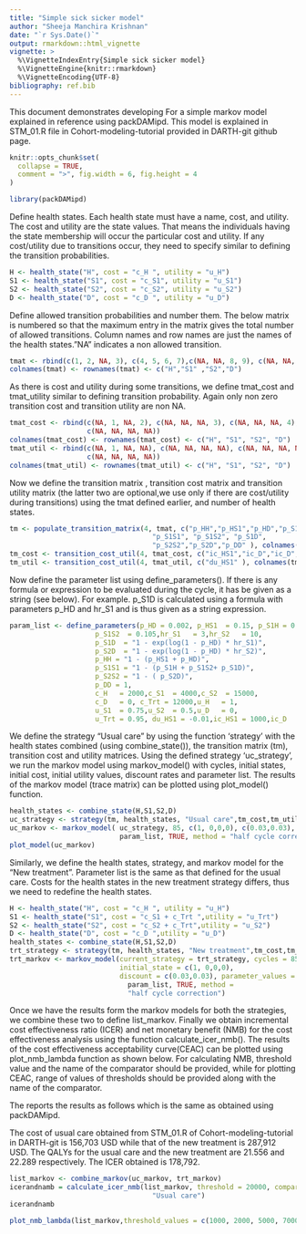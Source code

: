```yaml
---
title: "Simple sick sicker model"
author: "Sheeja Manchira Krishnan"
date: "`r Sys.Date()`"
output: rmarkdown::html_vignette
vignette: >
  %\VignetteIndexEntry{Simple sick sicker model}
  %\VignetteEngine{knitr::rmarkdown}
  %\VignetteEncoding{UTF-8}
bibliography: ref.bib
---
```


This document demonstrates developing For a simple markov model explained in 
reference \ref[alarid2020cohort] using packDAMipd. This model is explained in 
STM_01.R file in Cohort-modeling-tutorial provided in DARTH-git github page. 

```r
knitr::opts_chunk$set(
  collapse = TRUE,
  comment = ">", fig.width = 6, fig.height = 4
)
```

```r
library(packDAMipd)
```
Define health states. Each health state must have a name, cost, and utility. 
The cost and utility are the state values. That means the individuals having 
the state membership will occur the particular cost and utility. If any 
cost/utility due to transitions occur, they need to specify similar to defining 
the transition probabilities.

```r
H <- health_state("H", cost = "c_H ", utility = "u_H")
S1 <- health_state("S1", cost = "c_S1", utility = "u_S1")
S2 <- health_state("S2", cost = "c_S2", utility = "u_S2")
D <- health_state("D", cost = "c_D ", utility = "u_D")
```

Define allowed transition probabilities and number them. The below matrix is 
numbered so that the maximum entry in the matrix gives the total number of 
allowed transitions. Column names and row names are just the names of the 
health states."NA" indicates a non allowed transition. 
```r
tmat <- rbind(c(1, 2, NA, 3), c(4, 5, 6, 7),c(NA, NA, 8, 9), c(NA, NA, NA, 10))
colnames(tmat) <- rownames(tmat) <- c("H","S1" ,"S2","D")
```

As there is cost and utility during some transitions, we define tmat_cost and tmat_utility similar to defining transition probability. Again only non zero transition cost and transition utility are non NA.

```r
tmat_cost <- rbind(c(NA, 1, NA, 2), c(NA, NA, NA, 3), c(NA, NA, NA, 4), 
                   c(NA, NA, NA, NA))
colnames(tmat_cost) <- rownames(tmat_cost) <- c("H", "S1", "S2", "D")
tmat_util <- rbind(c(NA, 1, NA, NA), c(NA, NA, NA, NA), c(NA, NA, NA, NA), 
                   c(NA, NA, NA, NA))
colnames(tmat_util) <- rownames(tmat_util) <- c("H", "S1", "S2", "D")

```

Now we define the transition matrix , transition cost matrix and transition 
utility matrix (the latter two are optional,we use only if there are 
cost/utility during transitions) using the tmat defined earlier, and number of
health states.

```r
tm <- populate_transition_matrix(4, tmat, c("p_HH","p_HS1","p_HD","p_S1H",
                                   "p_S1S1", "p_S1S2", "p_S1D",
                                   "p_S2S2","p_S2D","p_DD" ), colnames(tmat))
tm_cost <- transition_cost_util(4, tmat_cost, c("ic_HS1","ic_D","ic_D","ic_D"), colnames(tmat_cost))
tm_util <- transition_cost_util(4, tmat_util, c("du_HS1" ), colnames(tmat_util))
```
Now define the parameter list using define_parameters(). If there is any formula 
or expression to be evaluated during the cycle, it has be given as a string (see below). For example. p_S1D is calculated using a formula with parameters p_HD 
and hr_S1 and is thus given as a string expression.
```r
param_list <- define_parameters(p_HD = 0.002, p_HS1  = 0.15, p_S1H = 0.5,
                     p_S1S2  = 0.105,hr_S1   = 3,hr_S2   = 10,
                     p_S1D  = "1 - exp(log(1 - p_HD) * hr_S1)",
                     p_S2D  = "1 - exp(log(1 - p_HD) * hr_S2)",
                     p_HH = "1 - (p_HS1 + p_HD)",
                     p_S1S1 = "1 - (p_S1H + p_S1S2+ p_S1D)",
                     p_S2S2 = "1 - ( p_S2D)",
                     p_DD = 1,
                     c_H   = 2000,c_S1  = 4000,c_S2  = 15000,
                     c_D   = 0, c_Trt = 12000,u_H   = 1,
                     u_S1  = 0.75,u_S2  = 0.5,u_D   = 0,
                     u_Trt = 0.95, du_HS1 = -0.01,ic_HS1 = 1000,ic_D   = 2000 )
```

We define the strategy "Usual care" by using the function 'strategy' with the 
health states combined (using combine_state()), the transition matrix (tm), 
transition cost and utility matrices. Using the defined strategy 'uc_strategy', 
we run the markov model using markov_model() with cycles, initial states, 
initial cost, initial utility values, discount rates and parameter list. The 
results of the markov model (trace matrix) can be plotted using plot_model() 
function.
```r
health_states <- combine_state(H,S1,S2,D)
uc_strategy <- strategy(tm, health_states, "Usual care",tm_cost,tm_util)
uc_markov <- markov_model( uc_strategy, 85, c(1, 0,0,0), c(0.03,0.03), 
                           param_list, TRUE, method = "half cycle correction")
plot_model(uc_markov)
```

Similarly, we define the health states, strategy, and markov model for the "New treatment". Parameter list is the same as that defined for the usual care. 
Costs for the health states in the new treatment strategy differs, thus we need 
to redefine the health states.


```r
H <- health_state("H", cost = "c_H ", utility = "u_H")
S1 <- health_state("S1", cost = "c_S1 + c_Trt ",utility = "u_Trt")
S2 <- health_state("S2", cost = "c_S2 + c_Trt",utility = "u_S2")
D <- health_state("D", cost = "c_D ",utility = "u_D")
health_states <- combine_state(H,S1,S2,D)
trt_strategy <- strategy(tm, health_states, "New treatment",tm_cost,tm_util)
trt_markov <- markov_model(current_strategy = trt_strategy, cycles = 85, 
                           initial_state = c(1, 0,0,0), 
                           discount = c(0.03,0.03), parameter_values = 
                             param_list, TRUE, method = 
                             "half cycle correction")

```

Once we have the results form the markov models for both the strategies, we 
combine these two to define list_markov. Finally we obtain incremental cost effectiveness ratio (ICER) and net monetary benefit (NMB) for the cost 
effectiveness analysis using the function calculate_icer_nmb(). The results 
of the cost effectiveness acceptability curve(CEAC) can be plotted using 
plot_nmb_lambda function as shown below. 
For calculating NMB, threshold value  and the name of the comparator should be provided, while for plotting CEAC, range of values of thresholds should be 
provided along with the name of the comparator.

The \ref[alarid2020cohort] reports the results as follows which is the same as obtained using packDAMipd.

The cost of usual care obtained from STM_01.R of  Cohort-modeling-tutorial in DARTH-git  is 156,703 USD while that of the new treatment is  287,912 USD.
The  QALYs for the usual care and the new treatment are 21.556  and 22.289 respectively.
The ICER obtained is 178,792.

```r
list_markov <- combine_markov(uc_markov, trt_markov)
icerandnamb = calculate_icer_nmb(list_markov, threshold = 20000, comparator = 
                                   "Usual care")
icerandnamb
```

```r
plot_nmb_lambda(list_markov,threshold_values = c(1000, 2000, 5000, 7000, 10000, 150000,20000), comparator = "Usual care" , currency = "USD")
```
